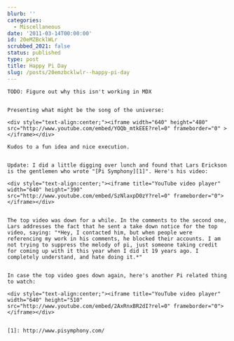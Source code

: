 ```yaml
---
blurb: ''
categories:
  - Miscellaneous
date: '2011-03-14T00:00:00'
id: 20eMZBcklWLr
scrubbed_2021: false
status: published
type: post
title: Happy Pi Day
slug: /posts/20emzbcklwlr--happy-pi-day
---
```


```
TODO: Figure out why this isn't working in MDX


Presenting what might be the song of the universe:

<div style="text-align:center;"><iframe width="640" height="480" src="http://www.youtube.com/embed/YOQb_mtkEEE?rel=0" frameborder="0" > </iframe></div>

Kudos to a fun idea and nice execution.


Update: I did a little digging over lunch and found that Lars Erickson is the gentlemen who wrote "[Pi Symphony][1]". Here's his video:

<div style="text-align:center;"><iframe title="YouTube video player" width="640" height="390" src="http://www.youtube.com/embed/SzNlaxpD0zY?rel=0" frameborder="0"> </iframe></div>


The top video was down for a while. In the comments to the second one, Lars addresses the fact that he sent a take down notice for the top video, saying: "*Hey, I contacted him, but when people were referencing my work in his comments, he blocked their accounts. I am not trying to suppress the melody of pi, just someone taking credit for coming up with it this year when I did it 19 years ago. I completely understand, and hate doing it.*"


In case the top video goes down again, here's another Pi related thing to watch:

<div style="text-align:center;"><iframe title="YouTube video player" width="640" height="510" src="http://www.youtube.com/embed/2AxRnxBR2dI?rel=0" frameborder="0"> </iframe></div>


[1]: http://www.pisymphony.com/
```
